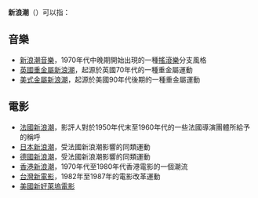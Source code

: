 '''新浪潮'''（{{Lang-en|New Wave}}）可以指：

== 音樂 ==
* [[新浪潮音樂|新浪潮音樂]]，1970年代中晚期開始出現的一種[[搖滾樂|搖滾樂]]分支風格
* [[英國重金屬新浪潮|英國重金屬新浪潮]]，起源於英國70年代的一種重金屬運動
* [[美式金屬新浪潮|美式金屬新浪潮]]，起源於美國90年代後期的一種重金屬運動

== 電影 ==
* [[法國新浪潮|法國新浪潮]]，影評人對於1950年代末至1960年代的一些法國導演團體所給予的稱呼
* [[日本新浪潮|日本新浪潮]]，受法國新浪潮影響的同類運動
* [[德國新浪潮|德國新浪潮]]，受法國新浪潮影響的同類運動
* [[香港新浪潮|香港新浪潮]]，1970年代至1980年代香港電影的一個潮流
* [[台灣新電影|台灣新電影]]，1982年至1987年的電影改革運動
* [[美國新好萊塢電影|美國新好萊塢電影]]

{{disambig|Cat=三字消歧義}}